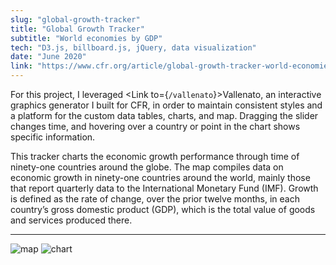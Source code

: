 ```yaml
---
slug: "global-growth-tracker"
title: "Global Growth Tracker"
subtitle: "World economies by GDP"
tech: "D3.js, billboard.js, jQuery, data visualization"
date: "June 2020"
link: "https://www.cfr.org/article/global-growth-tracker-world-economies-gdp"
---
```


For this project, I leveraged <Link to={`/vallenato`}>Vallenato</Link>, an interactive graphics generator I built for CFR, in order to maintain consistent styles and a platform for the custom data tables, charts, and map. Dragging the slider changes time, and hovering over a country or point in the chart shows specific information.

This tracker charts the economic growth performance through time of ninety-one countries around the globe. The map compiles data on economic growth in ninety-one countries around the world, mainly those that report quarterly data to the International Monetary Fund (IMF). Growth is defined as the rate of change, over the prior twelve months, in each country’s gross domestic product (GDP), which is the total value of goods and services produced there.

---
![map](./ggt-map.png)
![chart](./ggt-chart.png)